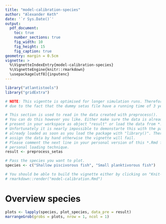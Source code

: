 ```yaml
---
title: "model-calibration-species"
author: "Alexander Keth"
date: '`r Sys.Date()`'
output: 
  pdf_document:
    toc: true
    number_sections: true
    fig_width: 10
    fig_height: 15
    fig_caption: true
geometry: margin = 0.5cm
vignette: >
  %\VignetteIndexEntry{model-calibration-species}
  %\VignetteEngine{knitr::rmarkdown}
  \usepackage[utf8]{inputenc}
---
```


```r
library("atlantistools")
library("gridExtra")

# NOTE: This vigentte is optimised for longer simulation runs. Therefore the output is not as pleasant
# due to the fact that the dummy setas file have a running time of 3 years.

# This section is used to read in the data created with preprocess(). 
# You can do this however you like. Either make sure the data is already
# present in your workspace as object "result" or load the data from *.rda with load().
# Unfortunately it is nearly impossible to demonstarte this with the package itself because the data is 
# already loaded as soon as you load the package with "library()". Therefore I have to 
# assign the data by hand otherwise the vignette will fail.
# Please comment the next line in your personal version of this *.Rmd file and add your
# personal loading technique.
result <- preprocess_setas

# Pass the species you want to plot.
species <- c("Shallow piscivorous fish", "Small planktivorous fish")

# You should be able to build the vignette either by clicking on "Knit-PDF" or with
# rmarkdown::render("model-calibration.Rmd")
```

\newpage

# Overview species 

```r
plots <- lapply(species, plot_species, data_pre = result)
marrangeGrob(grobs = plots, nrow = 1, ncol = 1)
```

